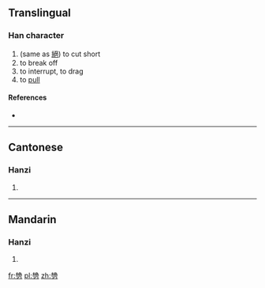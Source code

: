 ==Translingual==

===Han character===
{{Han char|rn=18|rad=刀|as=12|sn=14|four=|canj=女山尸竹 (VUSH)}}

# (same as [[絕]]) to cut short
# to break off
# to interrupt, to drag
# to [[pull]]

====References====
* {{Han ref|kx=0143.430|hdz=10355.010|uh=3503|ud=13571}}

----

==Cantonese==

===Hanzi===
{{yue-hanzi|jyut=|y=jyut6}}

# {{defn|Cantonese|sort=刀12}}

----

==Mandarin==

===Hanzi===
{{cmn-hanzi|pin=[[jué]] ([[jue2]]), [[pì]] ([[pi4]])|wg=chüeh<sup>2</sup>, p'i<sup>4</sup>}}

# {{defn|Mandarin|sort=刀12}}

[[fr:㔃]]
[[pl:㔃]]
[[zh:㔃]]